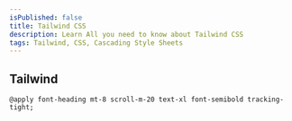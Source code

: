 ```yaml
---
isPublished: false
title: Tailwind CSS
description: Learn All you need to know about Tailwind CSS
tags: Tailwind, CSS, Cascading Style Sheets
---
```


## Tailwind

```css:sdalfj
@apply font-heading mt-8 scroll-m-20 text-xl font-semibold tracking-tight;

```
